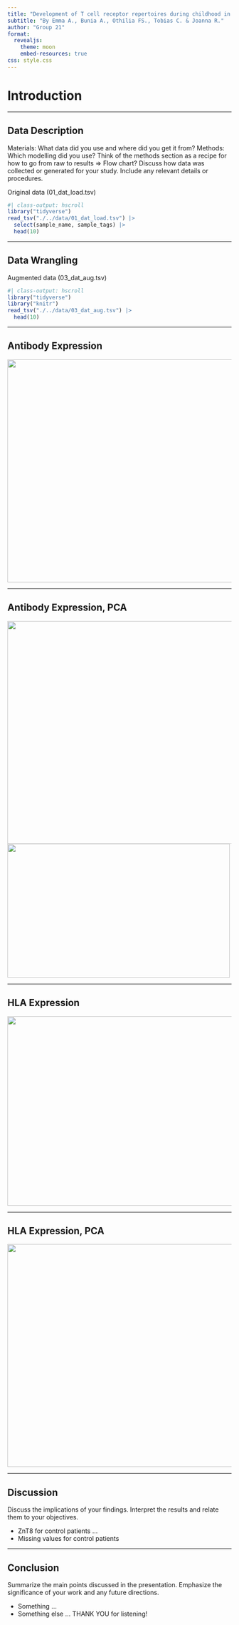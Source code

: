 ```yaml
---
title: "Development of T cell receptor repertoires during childhood in health and disease"
subtitle: "By Emma A., Bunia A., Othilia FS., Tobias C. & Joanna R."
author: "Group 21"
format:
  revealjs: 
    theme: moon
    embed-resources: true
css: style.css
---
```


# Introduction {background-image="background_picture.png" background-size="750px" background-position="right"}

------------------------------------------------------------------------

## Data Description {.scrollable}

Materials: What data did you use and where did you get it from? Methods: Which modelling did you use? Think of the methods section as a recipe for how to go from raw to results =\> Flow chart? Discuss how data was collected or generated for your study. Include any relevant details or procedures.

Original data (01_dat_load.tsv)

```r
#| class-output: hscroll
library("tidyverse")
read_tsv("./../data/01_dat_load.tsv") |>
  select(sample_name, sample_tags) |>
  head(10)

```


------------------------------------------------------------------------

## Data Wrangling {.scrollable}

Augmented data (03_dat_aug.tsv)
```r
#| class-output: hscroll
library("tidyverse")
library("knitr")
read_tsv("./../data/03_dat_aug.tsv") |>
  head(10)
```


------------------------------------------------------------------------

## Antibody Expression

![](./../results/05_plot_1.png){width="800" height="500"}

------------------------------------------------------------------------

## Antibody Expression, PCA

![](./../results/06_plot_3.png){.absolute right="300" bottom="10" width="850" height="500"} ![](./../results/06_plot_2.png){.absolute left="600" top="10" width="500" height="300"}

------------------------------------------------------------------------

## HLA Expression

![](./../results/07_plot_1.png){width="900" height="425"}

------------------------------------------------------------------------

## HLA Expression, PCA

![](./../results/08_plot_1.png){.absolute width="850" height="500"}

------------------------------------------------------------------------

## Discussion

Discuss the implications of your findings. Interpret the results and relate them to your objectives.

::: incremental
-   ZnT8 for control patients ...
-   Missing values for control patients
:::

------------------------------------------------------------------------

## Conclusion

Summarize the main points discussed in the presentation. Emphasize the significance of your work and any future directions.

::: incremental
-   Something ...
-   Something else ... THANK YOU for listening!
:::
